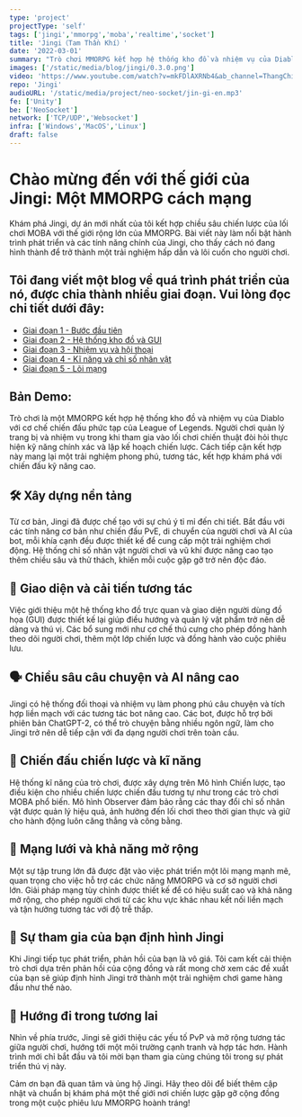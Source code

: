 ```yaml
---
type: 'project'
projectType: 'self'
tags: ['jingi','mmorpg','moba','realtime','socket']
title: 'Jingi（Tam Thần Khí）'
date: '2022-03-01'
summary: "Trò chơi MMORPG kết hợp hệ thống kho đồ và nhiệm vụ của Diablo với cơ chế chiến đấu phức tạp của League of Legends. Ứng dụng NeoSocket để xây dựng thế giới mở phức tạp nhưng vẫn đảm bảo hiệu năng và trải nghiệm người chơi."
images: ['/static/media/blog/jingi/0.3.0.png']
video: 'https://www.youtube.com/watch?v=mkFDlAXRNb4&ab_channel=ThangChiba'
repo: 'Jingi'
audioURL: '/static/media/project/neo-socket/jin-gi-en.mp3'
fe: ['Unity']
be: ['NeoSocket']
network: ['TCP/UDP','Websocket']
infra: ['Windows','MacOS','Linux']
draft: false
---
```



# **Chào mừng đến với thế giới của Jingi: Một MMORPG cách mạng**

Khám phá Jingi, dự án mới nhất của tôi kết hợp chiều sâu chiến lược của lối chơi MOBA với thế giới rộng lớn của MMORPG. Bài viết này làm nổi bật hành trình phát triển và các tính năng chính của Jingi, cho thấy cách nó đang hình thành để trở thành một trải nghiệm hấp dẫn và lôi cuốn cho người chơi.

## Tôi đang viết một blog về quá trình phát triển của nó, được chia thành nhiều giai đoạn. Vui lòng đọc chi tiết dưới đây:

- [Giai đoạn 1 - Bước đầu tiên](/blog/jingi-devlog-phase-1)
- [Giai đoạn 2 - Hệ thống kho đồ và GUI](/blog/jingi-devlog-phase-2)
- [Giai đoạn 3 - Nhiệm vụ và hội thoại](/blog/jingi-devlog-phase-3)
- [Giai đoạn 4 - Kĩ năng và chỉ số nhân vật](/blog/jingi-devlog-phase-4)
- [Giai đoạn 5 - Lõi mạng](/blog/jingi-devlog-phase-5)

## Bản Demo:

Trò chơi là một MMORPG kết hợp hệ thống kho đồ và nhiệm vụ của Diablo với cơ chế chiến đấu phức tạp của League of Legends. Người chơi quản lý trang bị và nhiệm vụ trong khi tham gia vào lối chơi chiến thuật đòi hỏi thực hiện kỹ năng chính xác và lập kế hoạch chiến lược. Cách tiếp cận kết hợp này mang lại một trải nghiệm phong phú, tương tác, kết hợp khám phá với chiến đấu kỹ năng cao.
<YouTubeEmbed url="https://www.youtube.com/watch?v=mkFDlAXRNb4&t=48s" />

## **🛠️ Xây dựng nền tảng**

Từ cơ bản, Jingi đã được chế tạo với sự chú ý tỉ mỉ đến chi tiết. Bắt đầu với các tính năng cơ bản như chiến đấu PvE, di chuyển của người chơi và AI của bot, mỗi khía cạnh đều được thiết kế để cung cấp một trải nghiệm chơi động. Hệ thống chỉ số nhân vật người chơi và vũ khí được nâng cao tạo thêm chiều sâu và thử thách, khiến mỗi cuộc gặp gỡ trở nên độc đáo.

## **🎒 Giao diện và cải tiến tương tác**

Việc giới thiệu một hệ thống kho đồ trực quan và giao diện người dùng đồ họa (GUI) được thiết kế lại giúp điều hướng và quản lý vật phẩm trở nên dễ dàng và thú vị. Các bổ sung mới như cơ chế thú cưng cho phép đồng hành theo dõi người chơi, thêm một lớp chiến lược và đồng hành vào cuộc phiêu lưu.

## **🗣️ Chiều sâu câu chuyện và AI nâng cao**

Jingi có hệ thống đối thoại và nhiệm vụ làm phong phú câu chuyện và tích hợp liền mạch với các tương tác bot nâng cao. Các bot, được hỗ trợ bởi phiên bản ChatGPT-2, có thể trò chuyện bằng nhiều ngôn ngữ, làm cho Jingi trở nên dễ tiếp cận với đa dạng người chơi trên toàn cầu.

## **🌟 Chiến đấu chiến lược và kĩ năng**

Hệ thống kĩ năng của trò chơi, được xây dựng trên Mô hình Chiến lược, tạo điều kiện cho nhiều chiến lược chiến đấu tương tự như trong các trò chơi MOBA phổ biến. Mô hình Observer đảm bảo rằng các thay đổi chỉ số nhân vật được quản lý hiệu quả, ảnh hưởng đến lối chơi theo thời gian thực và giữ cho hành động luôn căng thẳng và công bằng.

## **🔗 Mạng lưới và khả năng mở rộng**

Một sự tập trung lớn đã được đặt vào việc phát triển một lõi mạng mạnh mẽ, quan trọng cho việc hỗ trợ các chức năng MMORPG và cơ sở người chơi lớn. Giải pháp mạng tùy chỉnh được thiết kế để có hiệu suất cao và khả năng mở rộng, cho phép người chơi từ các khu vực khác nhau kết nối liền mạch và tận hưởng tương tác với độ trễ thấp.

## **📢 Sự tham gia của bạn định hình Jingi**

Khi Jingi tiếp tục phát triển, phản hồi của bạn là vô giá. Tôi cam kết cải thiện trò chơi dựa trên phản hồi của cộng đồng và rất mong chờ xem các đề xuất của bạn sẽ giúp định hình Jingi trở thành một trải nghiệm chơi game hàng đầu như thế nào.

## **🚀 Hướng đi trong tương lai**

Nhìn về phía trước, Jingi sẽ giới thiệu các yếu tố PvP và mở rộng tương tác giữa người chơi, hướng tới một môi trường cạnh tranh và hợp tác hơn. Hành trình mới chỉ bắt đầu và tôi mời bạn tham gia cùng chúng tôi trong sự phát triển thú vị này.

Cảm ơn bạn đã quan tâm và ủng hộ Jingi. Hãy theo dõi để biết thêm cập nhật và chuẩn bị khám phá một thế giới nơi chiến lược gặp gỡ cộng đồng trong một cuộc phiêu lưu MMORPG hoành tráng!

###